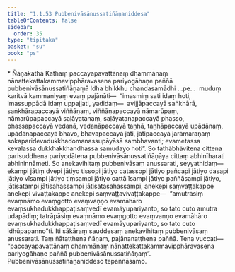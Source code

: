 ```yaml
---
title: "1.1.53 Pubbenivāsānussatiñāṇaniddesa"
tableOfContents: false
sidebar:
  order: 35
type: "tipitaka"
basket: "su"
book: "ps"
---
```



<DynamicBreadcrumb />

<Paragraph type="center" book="ps">
* Ñāṇakathā
</Paragraph>


<Division number="105" book="ps">

<Paragraph number="627" book="ps">
Kathaṃ paccayapavattānaṃ dhammānaṃ nānattekattakammavipphāravasena pariyogāhaṇe paññā pubbenivāsānussatiñāṇaṃ? Idha bhikkhu chandasamādhi …pe…  muduṃ karitvā kammaniyaṃ evaṃ pajānāti—  “imasmiṃ sati idaṃ hoti, imassuppādā idaṃ uppajjati, yadidaṃ—  avijjāpaccayā saṅkhārā, saṅkhārapaccayā viññāṇaṃ, viññāṇapaccayā nāmarūpaṃ, nāmarūpapaccayā saḷāyatanaṃ, saḷāyatanapaccayā phasso, phassapaccayā vedanā, vedanāpaccayā taṇhā, taṇhāpaccayā upādānaṃ, upādānapaccayā bhavo, bhavapaccayā jāti, jātipaccayā jarāmaraṇaṃ sokaparidevadukkhadomanassupāyāsā sambhavanti; evametassa kevalassa dukkhakkhandhassa samudayo hoti”.
</Paragraph>

<Paragraph number="628" book="ps">
So tathābhāvitena cittena parisuddhena pariyodātena pubbenivāsānussatiñāṇāya cittaṃ abhinīharati abhininnāmeti. So anekavihitaṃ pubbenivāsaṃ anussarati, seyyathidaṃ—  ekampi jātiṃ dvepi jātiyo tissopi jātiyo catassopi jātiyo pañcapi jātiyo dasapi jātiyo vīsampi jātiyo tiṃsampi jātiyo cattālīsampi jātiyo paññāsampi jātiyo, jātisatampi jātisahassampi jātisatasahassampi, anekepi saṃvaṭṭakappe anekepi vivaṭṭakappe anekepi saṃvaṭṭavivaṭṭakappe—  “amutrāsiṃ evaṃnāmo evaṃgotto evaṃvaṇṇo evamāhāro evaṃsukhadukkhappaṭisaṃvedī evamāyupariyanto, so tato cuto amutra udapādiṃ; tatrāpāsiṃ evaṃnāmo evaṃgotto evaṃvaṇṇo evamāhāro evaṃsukhadukkhappaṭisaṃvedī evamāyupariyanto, so tato cuto idhūpapanno”ti. Iti sākāraṃ sauddesaṃ anekavihitaṃ pubbenivāsaṃ anussarati. Taṃ ñātaṭṭhena ñāṇaṃ, pajānanaṭṭhena paññā. Tena vuccati—  “paccayapavattānaṃ dhammānaṃ nānattekattakammavipphāravasena pariyogāhaṇe paññā pubbenivāsānussatiñāṇaṃ”.

</Paragraph>
</Division>

<Paragraph number="629" type="center" book="ps">
Pubbenivāsānussatiñāṇaniddeso tepaññāsamo.
</Paragraph>